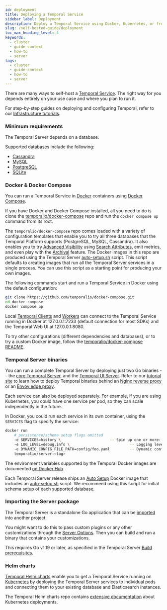 ```yaml
---
id: deployment
title: Deploying a Temporal Service
sidebar_label: Deployment
description: Deploy a Temporal Service using Docker, Kubernetes, or from scratch. Requires a database like Cassandra, MySQL, or PostgreSQL. Customize setup for your infrastructure and tooling.
slug: /self-hosted-guide/deployment
toc_max_heading_level: 4
keywords:
  - cluster
  - guide-context
  - how-to
  - server
tags:
  - cluster
  - guide-context
  - how-to
  - server
---
```


There are many ways to self-host a [Temporal Service](/clusters).
The right way for you depends entirely on your use case and where you plan to run it.

For step-by-step guides on deploying and configuring Temporal, refer to our [Infrastructure tutorials](https://learn.temporal.io/tutorials/infrastructure/).

### Minimum requirements

The Temporal Server depends on a database.

Supported databases include the following:

- [Cassandra](/self-hosted-guide/visibility#cassandra)
- [MySQL](/self-hosted-guide/visibility#mysql)
- [PostgreSQL](/self-hosted-guide/visibility#postgresql)
- [SQLite](/self-hosted-guide/visibility#sqlite)

### Docker & Docker Compose

You can run a Temporal Service in [Docker](https://docs.docker.com/engine/install) containers using [Docker Compose](https://docs.docker.com/compose/install).

If you have Docker and Docker Compose installed, all you need to do is clone the [temporalio/docker-compose](https://github.com/temporalio/docker-compose) repo and run the `docker compose up` command from its root.

The `temporalio/docker-compose` repo comes loaded with a variety of configuration templates that enable you to try all three databases that the Temporal Platform supports (PostgreSQL, MySQL, Cassandra).
It also enables you to try [Advanced Visibility](/visibility#advanced-visibility) using [Search Attributes](/visibility#search-attribute), emit metrics, and even play with the [Archival](/clusters#archival) feature.
The Docker images in this repo are produced using the Temporal Server [auto-setup.sh](https://github.com/temporalio/docker-builds/blob/main/docker/auto-setup.sh) script.
This script defaults to creating images that run all the Temporal Server services in a single process.
You can use this script as a starting point for producing your own images.

The following commands start and run a Temporal Service in Docker using the default configuration:

```bash
git clone https://github.com/temporalio/docker-compose.git
cd docker-compose
docker compose up
```

Local [Temporal Clients](/encyclopedia/temporal-sdks#temporal-client) and [Workers](/workers) can connect to the Temporal Service running in Docker at 127.0.0.1:7233 (default connection for most SDKs) and the Temporal Web UI at 127.0.0.1:8080.

To try other configurations (different dependencies and databases), or to try a custom Docker image, follow the [temporalio/docker-compose README](https://github.com/temporalio/docker-compose/blob/main/README.md).

### Temporal Server binaries

You can run a complete Temporal Server by deploying just two Go binaries -- the [core Temporal Server](https://github.com/temporalio/temporal/releases/), and the [Temporal UI Server](https://github.com/temporalio/ui-server/releases).
Refer to our [tutorial site](https://learn.temporal.io/) to learn how to deploy Temporal binaries behind an [Nginx reverse proxy](https://learn.temporal.io/tutorials/infrastructure/nginx-sqlite-binary/) or an [Envoy edge proxy](https://learn.temporal.io/tutorials/infrastructure/envoy-sqlite-binary/).

Each service can also be deployed separately.
For example, if you are using Kubernetes, you could have one service per pod, so they can scale independently in the future.

In Docker, you could run each service in its own container, using the `SERVICES` flag to specify the service:

```bash
docker run
    # persistence/schema setup flags omitted
    -e SERVICES=history \                      -- Spin up one or more: history, matching, worker, frontend
    -e LOG_LEVEL=debug,info \                           -- Logging level
    -e DYNAMIC_CONFIG_FILE_PATH=config/foo.yaml         -- Dynamic config file to be watched
    temporalio/server:<tag>
```

The environment variables supported by the Temporal Docker images are documented [on Docker Hub](https://hub.docker.com/r/temporalio/auto-setup).

Each Temporal Server release ships an [Auto Setup](https://temporal.io/blog/auto-setup) Docker image that includes an [auto-setup.sh](https://github.com/temporalio/docker-builds/blob/main/docker/auto-setup.sh) script.
We recommend using this script for initial schema setup of each supported database.

### Importing the Server package

The Temporal Server is a standalone Go application that can be [imported](/references/server-options) into another project.

You might want to do this to pass custom plugins or any other customizations through the [Server Options](/references/server-options).
Then you can build and run a binary that contains your customizations.

This requires Go v1.19 or later, as specified in the Temporal Server [Build prerequisites](https://github.com/temporalio/temporal/blob/main/CONTRIBUTING.md#build-prerequisites).

### Helm charts

[Temporal Helm charts](https://github.com/temporalio/helm-charts) enable you to get a Temporal Service running on [Kubernetes](https://kubernetes.io/) by deploying the Temporal Server services to individual pods and connecting them to your existing database and Elasticsearch instances.

The Temporal Helm charts repo contains [extensive documentation](https://github.com/temporalio/helm-charts/blob/main/README.md) about Kubernetes deployments.

